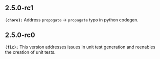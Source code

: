 ## 2.5.0-rc1
**`(chore):`** Address `propogate` -> `propagate` typo in python codegen.

## 2.5.0-rc0
**`(fix):`** This version addresses issues in unit test generation and reenables the creation of unit tests.

